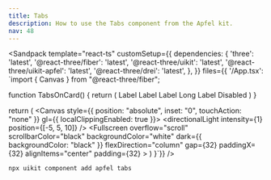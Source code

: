 ```yaml
---
title: Tabs
description: How to use the Tabs component from the Apfel kit.
nav: 48
---
```


<Sandpack
  template="react-ts"
  customSetup={{
    dependencies: {
      'three': 'latest',
      '@react-three/fiber': 'latest',
      '@react-three/uikit': 'latest',
      '@react-three/uikit-apfel': 'latest',
      '@react-three/drei': 'latest',
    },
  }}
  files={{
    '/App.tsx': `import { Canvas } from "@react-three/fiber";

function TabsOnCard() {
  return (
    <Card borderRadius={32} padding={16} flexDirection="column" alignItems="flex-start" gapRow={16}>
      <Tabs defaultValue="1">
        <TabsButton value="1">
          <Text>Label</Text>
        </TabsButton>
        <TabsButton value="2">
          <Text>Label</Text>
        </TabsButton>
        <TabsButton value="3">
          <Text>Label</Text>
        </TabsButton>
        <TabsButton value="4">
          <Text>Long Label</Text>
        </TabsButton>
        <TabsButton value="5" disabled>
          <Text>Disabled</Text>
        </TabsButton>
      </Tabs>
    </Card>
  )
}

  return (
    <Canvas style={{ position: "absolute", inset: "0", touchAction: "none" }} gl={{ localClippingEnabled: true }}>
      <ambientLight intensity={0.5} />
      <directionalLight intensity={1} position={[-5, 5, 10]} />
      <Defaults>
        <Fullscreen
          overflow="scroll"
          scrollbarColor="black"
          backgroundColor="white"
          dark={{ backgroundColor: "black" }}
          flexDirection="column"
          gap={32}
          paddingX={32}
          alignItems="center"
          padding={32}
        >
          <TabsOnCard />
        </Fullscreen>
      </Defaults>
    </Canvas>
  )
}`}}
/>

```bash
npx uikit component add apfel tabs
```